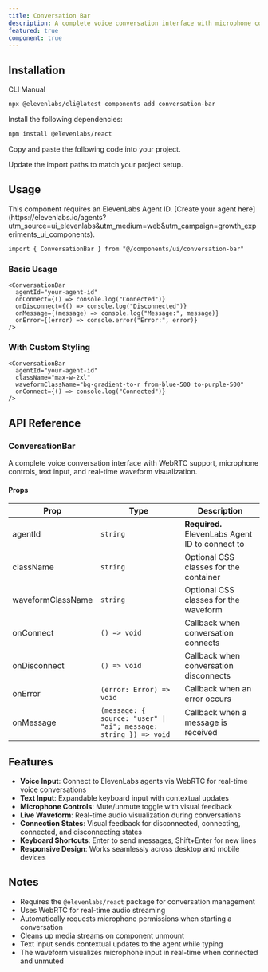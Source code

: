 ```yaml
---
title: Conversation Bar
description: A complete voice conversation interface with microphone controls, text input, and real-time waveform visualization for ElevenLabs agents.
featured: true
component: true
---
```


<ComponentPreview
  name="conversation-bar-demo"
  description="A beautiful bar for voice and audio interactions"
/>

## Installation

<CodeTabs>

<TabsList>
  <TabsTrigger value="cli">CLI</TabsTrigger>
  <TabsTrigger value="manual">Manual</TabsTrigger>
</TabsList>
<TabsContent value="cli">

```bash
npx @elevenlabs/cli@latest components add conversation-bar
```

</TabsContent>

<TabsContent value="manual">

<Steps>

<Step>Install the following dependencies:</Step>

```bash
npm install @elevenlabs/react
```

<Step>Copy and paste the following code into your project.</Step>

<ComponentSource
  name="conversation-bar"
  title="components/ui/conversation-bar.tsx"
/>

<Step>Update the import paths to match your project setup.</Step>

</Steps>

</TabsContent>

</CodeTabs>

## Usage

<Callout type="info">
  This component requires an ElevenLabs Agent ID. [Create your agent
  here](https://elevenlabs.io/agents?utm_source=ui_elevenlabs&utm_medium=web&utm_campaign=growth_experiments_ui_components).
</Callout>

```tsx showLineNumbers
import { ConversationBar } from "@/components/ui/conversation-bar"
```

### Basic Usage

```tsx showLineNumbers
<ConversationBar
  agentId="your-agent-id"
  onConnect={() => console.log("Connected")}
  onDisconnect={() => console.log("Disconnected")}
  onMessage={(message) => console.log("Message:", message)}
  onError={(error) => console.error("Error:", error)}
/>
```

### With Custom Styling

```tsx showLineNumbers
<ConversationBar
  agentId="your-agent-id"
  className="max-w-2xl"
  waveformClassName="bg-gradient-to-r from-blue-500 to-purple-500"
  onConnect={() => console.log("Connected")}
/>
```

## API Reference

### ConversationBar

A complete voice conversation interface with WebRTC support, microphone controls, text input, and real-time waveform visualization.

#### Props

| Prop              | Type                                                             | Description                                     |
| ----------------- | ---------------------------------------------------------------- | ----------------------------------------------- |
| agentId           | `string`                                                         | **Required.** ElevenLabs Agent ID to connect to |
| className         | `string`                                                         | Optional CSS classes for the container          |
| waveformClassName | `string`                                                         | Optional CSS classes for the waveform           |
| onConnect         | `() => void`                                                     | Callback when conversation connects             |
| onDisconnect      | `() => void`                                                     | Callback when conversation disconnects          |
| onError           | `(error: Error) => void`                                         | Callback when an error occurs                   |
| onMessage         | `(message: { source: "user" \| "ai"; message: string }) => void` | Callback when a message is received             |

## Features

- **Voice Input**: Connect to ElevenLabs agents via WebRTC for real-time voice conversations
- **Text Input**: Expandable keyboard input with contextual updates
- **Microphone Controls**: Mute/unmute toggle with visual feedback
- **Live Waveform**: Real-time audio visualization during conversations
- **Connection States**: Visual feedback for disconnected, connecting, connected, and disconnecting states
- **Keyboard Shortcuts**: Enter to send messages, Shift+Enter for new lines
- **Responsive Design**: Works seamlessly across desktop and mobile devices

## Notes

- Requires the `@elevenlabs/react` package for conversation management
- Uses WebRTC for real-time audio streaming
- Automatically requests microphone permissions when starting a conversation
- Cleans up media streams on component unmount
- Text input sends contextual updates to the agent while typing
- The waveform visualizes microphone input in real-time when connected and unmuted
